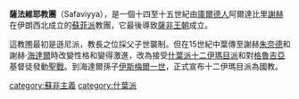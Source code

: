 {{Unreferenced|time=2021-03-19T02:47:23+00:00}}
'''薩法維耶教團'''（Safaviyya），是一個十四至十五世紀由[[庫爾德人|庫爾德人]]阿爾達比里[[謝赫_(稱號)|謝赫]]在伊朗西北成立的[[蘇菲主義|蘇菲派]]教團，它最後導致[[薩非王朝|薩非王朝]]成立。

這教圑最初是遜尼派，教長之位採父子世襲制。但在15世紀中葉傳至謝赫[[朱奈德|朱奈德]]和謝赫·[[海達爾|海達爾]]時改變性格和變得激進，改為接受[[什葉派|什葉派]][[十二伊瑪目派|十二伊瑪目派]]和對[[格魯吉亞|格魯吉亞]]基督徒發動[[聖戰|聖戰]]。到海達爾孫子[[伊斯梅爾一世|伊斯梅爾一世]]，正式宣布十二伊瑪目派為國教。

[[category:蘇非主義|category:蘇非主義]]
[[category:什葉派|category:什葉派]]

{{stub}}